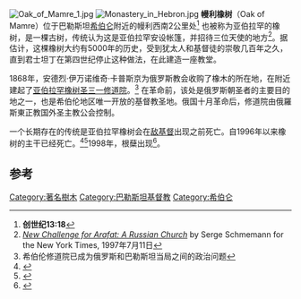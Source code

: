 [[File:Oak_of_Mamre_1.jpg|thumb]]
[[File:Monastery_in_Hebron.jpg|thumb]]
'''幔利橡树'''（Oak of Mamre）位于巴勒斯坦[[希伯仑|希伯仑]]附近的幔利西南2公里处<ref>'''创世纪13:18'''</ref> 也被称为亚伯拉罕的橡树，是一棵古树，传统认为这是亚伯拉罕安设帐篷，并招待三位天使的地方<ref>[http://www.stetson.edu/~psteeves/relnews/hebron.html ''New Challenge for Arafat: A Russian Church''] {{Wayback|url=http://www.stetson.edu/~psteeves/relnews/hebron.html |date=20170217161725 }} by Serge Schmemann for the New York Times, 1997年7月11日</ref>。据估计，这棵橡树大约有5000年的历史，受到犹太人和基督徒的崇敬几百年之久，直到君士坦丁在第四世纪停止这种做法，在此建造一座教堂。

1868年，安德烈·伊万诺维奇·卡普斯京为俄罗斯教会收购了橡木的所在地，在附近建起了[[亚伯拉罕橡树圣三一修道院|亚伯拉罕橡树圣三一修道院]]。<ref>希伯伦修道院已成为俄罗斯和巴勒斯坦当局之间的政治问题</ref> 在革命前，该处是俄罗斯朝圣者的主要目的地之一，也是希伯伦地区唯一开放的基督教圣地。俄国十月革命后，修道院由俄羅斯東正教国外圣主教公会控制。

一个长期存在的传统是亚伯拉罕橡树会在[[敌基督|敌基督]]出现之前死亡。自1996年以来橡树的主干已经死亡。<ref>{{Cite web |url=http://www.accessmylibrary.com/coms2/summary_0286-6392441_ITM |title=Hebron's holy tree is dead but its successors live. Publication Date: 27 December 1996 |accessdate=2016-02-15 |archive-date=2012-07-19 |archive-url=https://archive.is/20120719155435/www.accessmylibrary.com/coms2/summary_0286-6392441_ITM |dead-url=no }}</ref><ref>{{Cite web |url=http://news.google.com/newspapers?id=3PkGAAAAIBAJ&sjid=5zYDAAAAIBAJ&pg=7056,3033524&dq=mamre+tree |title=Rome News-Tribune. Publication Date: 29 December 1996 |accessdate=2016-02-15 |archive-date=2017-03-26 |archive-url=https://web.archive.org/web/20170326102257/https://news.google.com/newspapers?id=3PkGAAAAIBAJ&sjid=5zYDAAAAIBAJ&pg=7056,3033524&dq=mamre+tree |dead-url=no }}</ref>1998年，根蘖出现<ref>{{Cite web |url=http://www.pravoslavie.ru/news/28900.htm |title=Российские специалисты проанализировали состояние Мамврийского дуба |accessdate=2016-02-15 |archive-date=2015-09-24 |archive-url=https://web.archive.org/web/20150924125954/http://www.pravoslavie.ru/news/28900.htm |dead-url=no }}</ref>。

==参考==
{{reflist|colwidth=30em}}

[[Category:著名樹木|Category:著名樹木]]
[[Category:巴勒斯坦基督教|Category:巴勒斯坦基督教]]
[[Category:希伯仑|Category:希伯仑]]